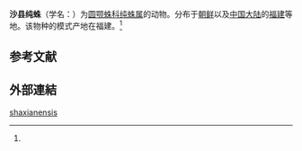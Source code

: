 {{Speciesbox
 | taxon = Castianeira shaxianensis
 | authority = (Gong, 1983)<ref name='id14283'>{{cite web| url =http://www.bioinfo.cn/db05/BjdwSpecies.php?action=view&id=14283| title =沙县纯蛛| work =《中国动物物种编目数据库》| publisher =中国科学院微生物研究所| author =中国科学院动物研究所| accessdate =2009-04-28| deadurl =yes| archiveurl =https://web.archive.org/web/20160305035559/http://www.bioinfo.cn/db05/BjdwSpecies.php?action=view&id=14283| archivedate =2016-03-05}}</ref>
}}

'''沙县纯蛛'''（学名：{{lang|la|''Castianeira shaxianensis''}}）为[[圆颚蛛科|圆颚蛛科]][[纯蛛属|纯蛛属]]的动物。分布于[[朝鲜|朝鲜]]以及[[中国大陆|中国大陆]]的[[福建|福建]]等地。该物种的模式产地在福建。<ref name='id14283'/>

==参考文献==
{{reflist}}

==外部連結==
{{Wikispecies|Castianeira shaxianensis}}
{{Taxonbar|from=Q1937787}}

[[Category:纯蛛属|shaxianensis]]


{{蜘蛛小作品}}